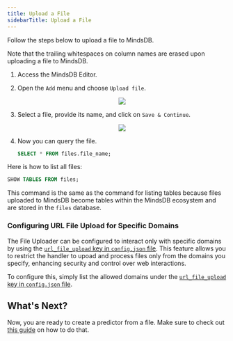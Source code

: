 ```yaml
---
title: Upload a File
sidebarTitle: Upload a File
---
```


Follow the steps below to upload a file to MindsDB.

<Note>
Note that the trailing whitespaces on column names are erased upon uploading a file to MindsDB.
</Note>


1. Access the MindsDB Editor.
2. Open the `Add` menu and choose `Upload file`.

   <p align="center">
     <img src="/assets/sql/upload_file1.png" />
   </p>

3. Select a file, provide its name, and click on `Save & Continue`.

   <p align="center">
     <img src="/assets/sql/upload_file2.png" />
   </p>

4. Now you can query the file.

   ```sql
   SELECT * FROM files.file_name;
   ```

Here is how to list all files:

```sql
SHOW TABLES FROM files;
```

This command is the same as the command for listing tables because files uploaded to MindsDB become tables within the MindsDB ecosystem and are stored in the `files` database.

### Configuring URL File Upload for Specific Domains

The File Uploader can be configured to interact only with specific domains by using the [`url_file_upload` key in `config.json` file](/setup/custom-config#url-file-upload). 
This feature allows you to restrict the handler to upoad and process files only from the domains you specify, enhancing security and control over web interactions.

To configure this, simply list the allowed domains under the [`url_file_upload` key in `config.json` file](/setup/custom-config#url-file-upload).

## What's Next?

Now, you are ready to create a predictor from a file. Make sure to check out
[this guide](/sql/create/model/)
on how to do that.
